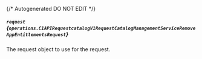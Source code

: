 {/* Autogenerated DO NOT EDIT  */}

##### `request` *{`operations.C1APIRequestcatalogV1RequestCatalogManagementServiceRemoveAppEntitlementsRequest`}*
The request object to use for the request.

<Collapsible openLabel={Labels.showProperties} closeLabel={Labels.hideProperties}>
  <C1APIRequestcatalogV1RequestCatalogManagementServiceRemoveAppEntitlementsRequest />
</Collapsible>


